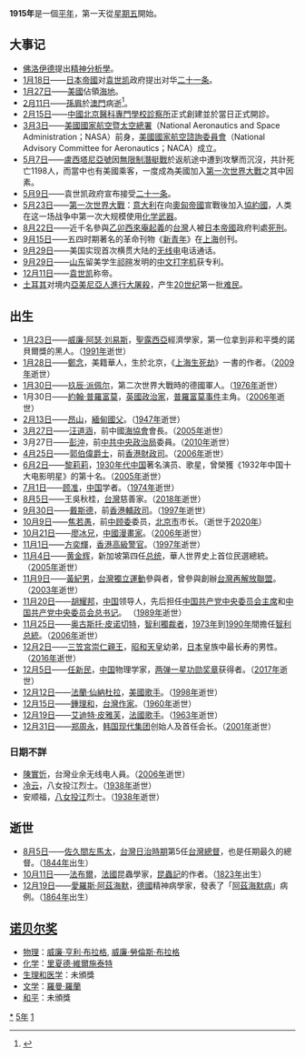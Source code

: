 {{yearTOC|1915|'''[[民國紀元|民國]]四年'''；日本'''[[大正|大正]]四年'''；越南'''[[维新_(阮朝)|维新]]九年'''}}
{{C20YearInTopic|1915年}}
'''1915年'''是一個[[平年|平年]]，第一天從[[星期五|星期五]]開始。

== 大事记 ==
* [[西格蒙德·弗洛伊德|佛洛伊德]]提出[[精神分析學|精神分析學]]。
* [[1月18日|1月18日]]——[[日本帝國|日本帝國]]对[[袁世凯|袁世凯]]政府提出对华[[二十一条|二十一条]]。
* [[1月27日|1月27日]]——[[美國|美國]]佔領[[海地|海地]]。
* [[2月11日|2月11日]]——[[孫眉|孫眉]]於[[澳門|澳門]]病逝<ref name="孫">{{cite book |authors=張磊、張蘋 |title=《孫中山傳》 |location=北京 |publisher=[[人民出版社|人民出版社]] |year=2011 }}</ref>{{rp|375}}。
* [[2月15日|2月15日]]——[[中國|中國]][[北京大學第一醫院|北京醫科專門學校診察所]]正式創建並於當日正式開診。
* [[3月3日|3月3日]]——[[美國國家航空暨太空總署|美國國家航空暨太空總署]]（National Aeronautics and Space Administration；NASA）前身，[[美國國家航空諮詢委員會|美國國家航空諮詢委員會]]（National Advisory Committee for Aeronautics；NACA）成立。
* [[5月7日|5月7日]]——[[盧西塔尼亞號|盧西塔尼亞號]]因[[無限制潛艇戰|無限制潛艇戰]]於返航途中遭到攻擊而沉沒，共計死亡1198人，而當中也有美國乘客，一度成為美國加入[[第一次世界大戰|第一次世界大戰]]之其中因素。
* [[5月9日|5月9日]]——袁世凯政府宣布接受[[二十一条|二十一条]]。
* [[5月23日|5月23日]]——[[第一次世界大战|第一次世界大戰]]：[[義大利王國_(1861年–1946年)|意大利]]在向[[奥匈帝国|奧匈帝國]]宣戰後加入[[協約國|協約國]]，人类在这一场战争中第一次大规模使用[[化学武器|化学武器]]。
* [[8月22日|8月22日]]——近千名參與[[西來庵事件|乙卯西來庵起義]]的[[台灣|台灣]]人被[[日本帝國|日本帝國]]政府判處[[死刑|死刑]]。
* [[9月15日|9月15日]]——五四时期著名的革命刊物《[[新青年|新青年]]》在[[上海市|上海]]创刊。
* [[9月29日|9月29日]]——美国实现首次横贯大陆的[[无线电|无线电]]电话通话。
* [[9月29日|9月29日]]——[[山东省|山东]]留美学生[[祁暄|祁暄]]发明的[[中文打字機|中文打字机]]获专利。
* [[12月11日|12月11日]]——[[袁世凯|袁世凯]]称帝。
* [[土耳其|土耳其]]对境内[[亞美尼亞人|亞美尼亞人]][[亚美尼亚种族大屠杀|進行大屠殺]]，产生[[20世纪|20世纪]]第一批[[难民|难民]]。

== 出生 ==
* [[1月23日|1月23日]]——[[威廉·阿瑟·刘易斯|威廉·阿瑟·刘易斯]]，[[聖露西亞|聖露西亞]]經濟學家，第一位拿到非和平獎的諾貝爾獎的黑人。（[[1991年|1991年]]逝世）
* [[1月28日|1月28日]]——[[鄭念|鄭念]]，美籍華人，生於北京，《[[上海生死劫|上海生死劫]]》一書的作者。（[[2009年|2009年]]逝世）
* [[1月30日|1月30日]]——[[约亨·派佩尔|玖辰·派佩尔]]，第二次世界大戰時的德國軍人。（[[1976年|1976年]]逝世）
* 1月30日——[[約翰·普羅富莫|約翰·普羅富莫]]，[[英国|英國]][[政治家|政治家]]，[[普羅富莫事件|普羅富莫事件]]主角。（[[2006年|2006年]]逝世）
* [[2月13日|2月13日]]——[[昂山|昂山]]，[[緬甸|緬甸]][[國父|國父]]。（[[1947年|1947年]]逝世）
* [[3月27日|3月27日]]——[[汪道涵|汪道涵]]，前中國[[海協會|海協會]]會長。（[[2005年|2005年]]逝世）
* 3月27日——[[彭沖_(政治人物)|彭沖]]，前[[中共|中共]][[中央政治局|中央政治局]]委員。（[[2010年|2010年]]逝世）
* [[4月25日|4月25日]]——[[郭伯偉|郭伯偉爵士]]，前[[香港特別行政區財政司司長|香港財政司]]。（[[2006年|2006年]]逝世）
* [[6月2日|6月2日]]——[[黎莉莉|黎莉莉]]，[[1930年代|1930年代]][[中国|中国]]著名演员、歌星，曾榮獲《1932年中国十大电影明星》的第十名。（[[2005年|2005年]]逝世）
* [[7月1日|7月1日]]——[[顾准|顾准]]，[[中国|中国]]学者。（[[1974年|1974年]]逝世）
* [[8月5日|8月5日]]——王吳秋桂，[[台灣|台灣]]慈善家。（[[2018年|2018年]]逝世）
* [[9月30日|9月30日]]——[[戴斯德|戴斯德]]，前[[香港|香港]][[香港特別行政區政務司司長|輔政司]]。（[[1997年|1997年]]逝世）
* [[10月9日|10月9日]]——[[焦若愚|焦若愚]]，前[[中顾委|中顾委]]委员，[[北京市|北京市]]市长。（逝世于[[2020年|2020年]]）
* [[10月21日|10月21日]]——[[廖冰兄|廖冰兄]]，[[中國|中國]][[漫畫家|漫畫家]]。（[[2006年|2006年]]逝世）
* [[11月1日|11月1日]]——[[方奕輝|方奕輝]]，[[香港|香港]][[高級警官|高級警官]]。（[[1997年|1997年]]逝世）
* [[11月4日|11月4日]]——[[黄金辉|黄金辉]]，新加坡第四任[[新加坡总统|总统]]，華人世界史上首位民選總統。（[[2005年|2005年]]逝世）
* [[11月9日|11月9日]]——[[黃紀男|黃紀男]]，[[台灣獨立運動|台灣獨立運動]]參與者，曾參與創辦[[台灣再解放聯盟|台灣再解放聯盟]]。（[[2003年|2003年]]逝世）
* [[11月20日|11月20日]]——[[胡耀邦|胡耀邦]]，[[中华人民共和国|中国]]领导人，先后担任[[中国共产党中央委员会主席|中国共产党中央委员会主席]]和[[中国共产党中央委员会总书记|中国共产党中央委员会总书记]]。 （[[1989年|1989年]]逝世）
* [[11月25日|11月25日]]——[[奥古斯托·皮诺切特|奥古斯托·皮诺切特]]，[[智利|智利]][[獨裁者|獨裁者]]，[[1973年|1973年]]到[[1990年|1990年]]間擔任[[智利总統|智利总統]]。（[[2006年|2006年]]逝世）
* [[12月2日|12月2日]]——[[三笠宮崇仁親王|三笠宮崇仁親王]]，[[昭和天皇|昭和天皇]]幼弟，[[日本|日本]]皇族中最长寿的男性。（[[2016年|2016年]]逝世）
* [[12月5日|12月5日]]——[[任新民|任新民]]，[[中国|中国]]物理学家，[[两弹一星功勋奖章|两弹一星功勋奖章]]获得者。（[[2017年|2017年]]逝世）
* [[12月12日|12月12日]]——[[法蘭·仙納杜拉|法蘭·仙納杜拉]]，[[美國|美國]][[歌手|歌手]]。（[[1998年|1998年]]逝世）
* [[12月15日|12月15日]]——[[鍾理和|鍾理和]]，[[台灣|台灣]][[作家|作家]]。（[[1960年|1960年]]逝世）
* [[12月19日|12月19日]]——[[艾迪特·皮雅芙|艾迪特·皮雅芙]]，[[法國|法國]][[歌手|歌手]]。（[[1963年|1963年]]逝世）
* [[12月31日|12月31日]]——[[郑周永|郑周永]]，[[韩国|韩国]][[现代集团|现代集团]]创始人及首任会长。（[[2001年|2001年]]逝世）
=== 日期不詳 ===
* [[陳實忻|陳實忻]]，台灣业余无线电人員。（[[2006年|2006年]]逝世）
* [[冷云|冷云]]，八女投江烈士。（[[1938年|1938年]]逝世）
* 安顺福，[[八女投江|八女投江]]烈士。（[[1938年|1938年]]逝世）

== 逝世 ==
* [[8月5日|8月5日]]——[[佐久間左馬太|佐久間左馬太]]，[[台灣日治時期|台灣日治時期]]第5任[[台灣總督|台灣總督]]，也是任期最久的總督。（[[1844年|1844年]]出生）
* [[10月11日|10月11日]]——[[让-亨利·法布尔|法布爾]]，[[法國|法國]]昆蟲學家，[[昆蟲記|昆蟲記]]的作者。（[[1823年|1823年]]出生）
* [[12月19日|12月19日]]——[[愛羅斯·阿茲海默|愛羅斯·阿茲海默]]，[[德國|德國]]精神病學家，發表了「[[阿茲海默病|阿茲海默病]]」病例。（[[1864年|1864年]]出生）

==[[诺贝尔奖|诺贝尔奖]]==		
* [[诺贝尔物理学奖|物理]]：[[威廉·亨利·布拉格|威廉·亨利·布拉格]], [[威廉·勞倫斯·布拉格|威廉·勞倫斯·布拉格]]
* [[诺贝尔化学奖|化学]]：[[里夏德·維爾施泰特|里夏德·維爾施泰特]]
* [[诺贝尔生理学或医学奖|生理和医学]]：未頒獎		
* [[诺贝尔文学奖|文学]]：[[羅曼·羅蘭|羅曼·羅蘭]]
* [[诺贝尔和平奖|和平]]：未頒獎

[[Category:1915年|*]]
[[Category:1910年代|5年]]
[[Category:20世纪各年|1]]